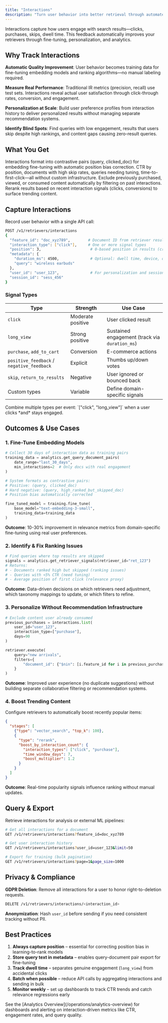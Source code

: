 ```yaml
---
title: "Interactions"
description: "Turn user behavior into better retrieval through automated feedback loops"
---
```


Interactions capture how users engage with search results—clicks, purchases, skips, dwell time. This feedback automatically improves your retrievers through fine-tuning, personalization, and analytics.

## Why Track Interactions

**Automatic Quality Improvement**: User behavior becomes training data for fine-tuning embedding models and ranking algorithms—no manual labeling required.

**Measure Real Performance**: Traditional IR metrics (precision, recall) use test sets. Interactions reveal actual user satisfaction through click-through rates, conversion, and engagement.

**Personalization at Scale**: Build user preference profiles from interaction history to deliver personalized results without managing separate recommendation systems.

**Identify Blind Spots**: Find queries with low engagement, results that users skip despite high rankings, and content gaps causing zero-result queries.

## What You Get

<CardGroup cols={2}>
  <Card title="Training Data Generation" icon="brain">
    Interactions format into contrastive pairs (query, clicked_doc) for embedding fine-tuning with automatic position bias correction.
  </Card>
  <Card title="Relevance Analytics" icon="chart-line">
    CTR by position, documents with high skip rates, queries needing tuning, time-to-first-click—all without custom infrastructure.
  </Card>
  <Card title="Result Deduplication" icon="filter">
    Exclude previously purchased, viewed, or consumed content automatically by filtering on past interactions.
  </Card>
  <Card title="Popularity Boosting" icon="arrow-trend-up">
    Rerank results based on recent interaction signals (clicks, conversions) to surface trending content.
  </Card>
</CardGroup>

## Capture Interactions

Record user behavior with a single API call:

```bash
POST /v1/retrievers/interactions
{
  "feature_id": "doc_xyz789",        # Document ID from retriever results
  "interaction_type": ["click"],     # One or more signal types
  "position": 3,                      # 0-based position in results (critical for bias correction)
  "metadata": {
    "duration_ms": 4500,              # Optional: dwell time, device, query text
    "query": "wireless earbuds"
  },
  "user_id": "user_123",              # For personalization and session tracking
  "session_id": "sess_456"
}
```

### Signal Types

| Type | Strength | Use Case |
|------|----------|----------|
| `click` | Moderate positive | User clicked result |
| `long_view` | Strong positive | Sustained engagement (track via `duration_ms`) |
| `purchase`, `add_to_cart` | Conversion | E-commerce actions |
| `positive_feedback` / `negative_feedback` | Explicit | Thumbs up/down votes |
| `skip`, `return_to_results` | Negative | User ignored or bounced back |
| Custom types | Variable | Define domain-specific signals |

<Tip>
  Combine multiple types per event: `["click", "long_view"]` when a user clicks *and* stays engaged.
</Tip>

## Outcomes & Use Cases

### 1. Fine-Tune Embedding Models

```python
# Collect 30 days of interaction data as training pairs
training_data = analytics.get_query_document_pairs(
    date_range="last_30_days",
    min_interactions=2  # Only docs with real engagement
)

# System formats as contrastive pairs:
# Positive: (query, clicked_doc)
# Hard negative: (query, high_ranked_but_skipped_doc)
# Position bias automatically corrected

fine_tuned_model = training.fine_tune(
    base_model="text-embedding-3-small",
    training_data=training_data
)
```

**Outcome**: 10-30% improvement in relevance metrics from domain-specific fine-tuning using real user preferences.

### 2. Identify & Fix Ranking Issues

```python
# Find queries where top results are skipped
signals = analytics.get_retriever_signals(retriever_id="ret_123")
# Returns:
# - Documents ranked high but skipped (ranking issues)
# - Queries with <5% CTR (need tuning)
# - Average position of first click (relevance proxy)
```

**Outcome**: Data-driven decisions on which retrievers need adjustment, which taxonomy mappings to update, or which filters to refine.

### 3. Personalize Without Recommendation Infrastructure

```python
# Exclude content user already consumed
previous_purchases = interactions.list(
    user_id="user_123",
    interaction_type=["purchase"],
    days=90
)

retriever.execute(
    query="new arrivals",
    filters={
        "document_id": {"$nin": [i.feature_id for i in previous_purchases]}
    }
)
```

**Outcome**: Improved user experience (no duplicate suggestions) without building separate collaborative filtering or recommendation systems.

### 4. Boost Trending Content

Configure retrievers to automatically boost recently popular items:

```json
{
  "stages": [
    {"type": "vector_search", "top_k": 100},
    {
      "type": "rerank",
      "boost_by_interaction_count": {
        "interaction_types": ["click", "purchase"],
        "time_window_days": 7,
        "boost_multiplier": 1.2
      }
    }
  ]
}
```

**Outcome**: Real-time popularity signals influence ranking without manual updates.

## Query & Export

Retrieve interactions for analysis or external ML pipelines:

```bash
# Get all interactions for a document
GET /v1/retrievers/interactions?feature_id=doc_xyz789

# Get user interaction history
GET /v1/retrievers/interactions?user_id=user_123&limit=50

# Export for training (bulk pagination)
GET /v1/retrievers/interactions?page=1&page_size=1000
```

## Privacy & Compliance

**GDPR Deletion**: Remove all interactions for a user to honor right-to-deletion requests.

```bash
DELETE /v1/retrievers/interactions/<interaction_id>
```

**Anonymization**: Hash `user_id` before sending if you need consistent tracking without PII.

## Best Practices

1. **Always capture position** – essential for correcting position bias in learning-to-rank models
2. **Store query text in metadata** – enables query-document pair export for fine-tuning
3. **Track dwell time** – separates genuine engagement (`long_view`) from accidental clicks
4. **Batch when possible** – reduce API calls by aggregating interactions and sending in bulk
5. **Monitor weekly** – set up dashboards to track CTR trends and catch relevance regressions early

<Info>
  See the [Analytics Overview](/operations/analytics-overview) for dashboards and alerting on interaction-driven metrics like CTR, engagement rates, and query quality.
</Info>
